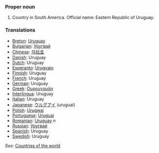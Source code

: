 ===Proper noun===
# Country in South America. Official name: Eastern Republic of Uruguay.
===Translations===
*[[Breton]]: [[Uruguay]]
*[[Bulgarian]]: [[Уругвай]]
*[[Chinese]]: [[乌拉圭]]
*[[Danish]]: Uruguay
*[[Dutch]]: Uruguay
*[[Esperanto]]: [[Urugvajo]]
*[[Finnish]]: Uruguay
*[[French]]: Uruguay
*[[German]]: Uruguay
*[[Greek]]: [[Ουρουγουάη]]
*[[Interlingua]]: Uruguay
*[[Italian]]: Uruguay
*[[Japanese]]: [[ウルグアイ]] (uruguai)
*[[Polish]]: [[Urugwaj]]
*[[Portuguese]]: [[Uruguai]]
*[[Romanian]]: [[Uruguay]] ''n''
*[[Russian]]: [[Уругвай]]
*[[Spanish]]: Uruguay
*[[Swedish]]: Uruguay

''See'': [[Countries of the world]]